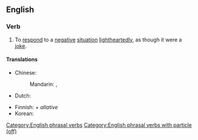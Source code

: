 ==English==

===Verb===
{{en-verb|laughs off|laughing off|laughed off}}

# {{lb|en|transitive}} To [[respond]] to a [[negative]] [[situation]] [[lightheartedly]], as though it were a [[joke]].

====Translations====
{{trans-top|respond to a negative situation lightheartedly}}
* Chinese:
*: Mandarin: {{qualifier|laugh and make the situation lighthearted}} {{t+|cmn|一笑了之|tr=yīxiàoliǎozhī|sc=Hani}}, {{qualifier|dismiss with a laugh}} {{t+|cmn|一笑置之|tr=yīxiàozhìzhī|sc=Hani}}
* Dutch: {{t+|nl|weglachen}}
{{trans-mid}}
* Finnish: {{t+|fi|nauraa}} + ''allative''
* Korean: {{t+|ko|웃다|sc=Kore}}
{{trans-bottom}}

[[Category:English phrasal verbs]]
[[Category:English phrasal verbs with particle (off)]]